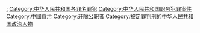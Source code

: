 [[Category:中华人民共和国渎职犯罪案件|:]]
[[Category:中华人民共和国各罪名罪犯|Category:中华人民共和国各罪名罪犯]]
[[Category:中华人民共和国职务犯罪案件|Category:中华人民共和国职务犯罪案件]]
[[Category:中國貪污|Category:中國貪污]]
[[Category:开除公职者|Category:开除公职者]]
[[Category:被定罪判刑的中华人民共和国政治人物|Category:被定罪判刑的中华人民共和国政治人物]]
